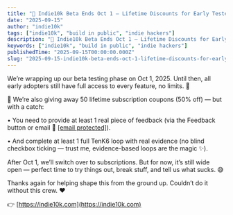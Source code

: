 ```yaml
---
title: "🚀 Indie10k Beta Ends Oct 1 — Lifetime Discounts for Early Testers"
date: "2025-09-15"
author: "indie10k"
tags: ["indie10k", "build in public", "indie hackers"]
description: "🚀 Indie10k Beta Ends Oct 1 — Lifetime Discounts for Early Testers"
keywords: ["indie10k", "build in public", "indie hackers"]
publishedTime: "2025-09-15T00:00:00.000Z"
slug: "2025-09-15-indie10k-beta-ends-oct-1-lifetime-discounts-for-early-testers-6eadc75332"
---
```


We’re wrapping up our beta testing phase on Oct 1, 2025. Until then, all early adopters still have full access to every feature, no limits. 🚀

🎁 We’re also giving away 50 lifetime subscription coupons (50% off) — but with a catch:

•	You need to provide at least 1 real piece of feedback (via the Feedback button or email 📩 [[email&nbsp;protected]](/cdn-cgi/l/email-protection#bdded2d3c9dcdec9fddad0dcd4d193ded2d0)).

•	And complete at least 1 full TenK6 loop with real evidence (no blind checkbox ticking — trust me, evidence-based loops are the magic ✨).

After Oct 1, we’ll switch over to subscriptions. But for now, it’s still wide open — perfect time to try things out, break stuff, and tell us what sucks. 😅

Thanks again for helping shape this from the ground up. Couldn’t do it without this crew. ❤️

👉 [https://indie10k.com](https://indie10k.com)